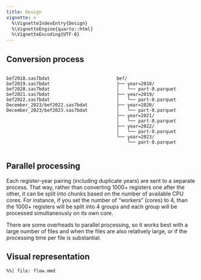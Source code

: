 ---
title: Design
vignette: >
  %\VignetteIndexEntry{Design}
  %\VignetteEngine{quarto::html}
  %\VignetteEncoding{UTF-8}
---

## Conversion process

::: {.columns}
::: {.column}
```
bef2018.sas7bdat
bef2019.sas7bdat
bef2020.sas7bdat
bef2021.sas7bdat
bef2022.sas7bdat
December_2023/bef2022.sas7bdat
December_2023/bef2023.sas7bdat
```
:::
::: {.column}
```
bef/
├── year=2018/
│   └── part-0.parquet
├── year=2019/
│   └── part-0.parquet
├── year=2020/
│   └── part-0.parquet
├── year=2021/
│   └── part-0.parquet
├── year=2022/
│   └── part-0.parquet
└── year=2023/
    └── part-0.parquet
```
:::
::: 


## Parallel processing

Each register-year pairing (including duplicate years) are sent to a separate process.
That way, rather than converting 1000+ registers one after the other, it can be split
into chunks based on the number of available CPU cores. For instance, if you set the 
number of "workers" (cores) to 4, than the 1000+ registers will be split into 4 groups
and each group will be processed simultaneously on its own core. 

There are some overheads to parallel processing, so it works best with a large number of
files and when the files are also relatively large, or if the processing time per file is
substantial.

## Visual representation

```{mermaid}
%%| file: flow.mmd
```
